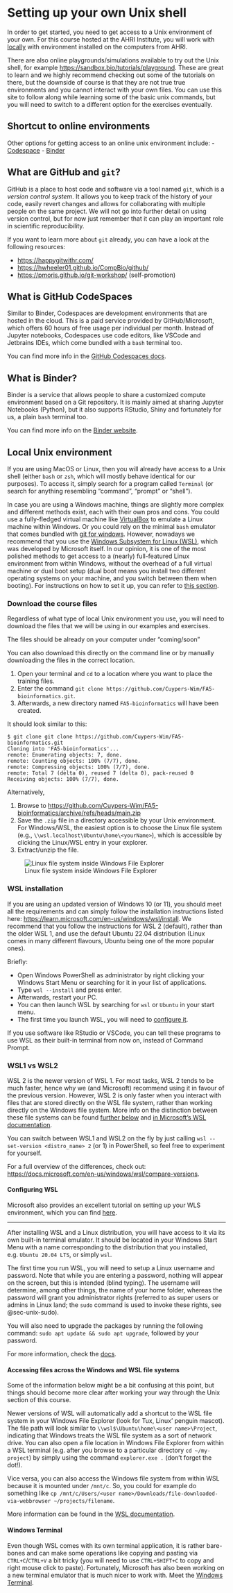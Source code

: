 # Setting up your own Unix shell {#sec-unix-setup}

In order to get started, you need to get access to a Unix environment of your own. For this course hosted at the AHRI Institute, you will work with [locally](#local-unix-environment) with environment installed on the computers from AHRI.

There are also online playgrounds/simulations available to try out the Unix shell, for example [https://sandbox.bio/tutorials/playground](https://sandbox.bio/tutorials/playground). These are great to learn and we highly recommend checking out some of the tutorials on there, but the downside of course is that they are not true true environments and you cannot interact with your own files. You can use this site to follow along while learning some of the basic unix commands, but you will need to switch to a different option for the exercises eventually.

::: {.callout-note}
## Shortcut to online environments
Other options for getting access to an online unix environment include: 
- [Codespace](https://codespaces.new/pmoris/FiMAB-bioinformatics?template=false&devcontainer_path=.devcontainer%2Fdevcontainer.json)
- [Binder](https://mybinder.org/v2/gh/pmoris/FiMAB-bioinformatics/HEAD)

:::

::: {.callout-note}
## What are GitHub and `git`?

GitHub is a place to host code and software via a tool named `git`, which is a _version control system_. It allows you to keep track of the history of your code, easily revert changes and allows for collaborating with multiple people on the same project. We will not go into further detail on using version control, but for now just remember that it can play an important role in scientific reproducibility.

If you want to learn more about `git` already, you can have a look at the following resources:

- [https://happygitwithr.com/](https://happygitwithr.com/)
- [https://hwheeler01.github.io/CompBio/github/](https://hwheeler01.github.io/CompBio/github/)
- [https://pmoris.github.io/git-workshop/](https://pmoris.github.io/git-workshop/) (self-promotion)
:::

::: {.callout-note}
## What is GitHub CodeSpaces

Similar to Binder, Codespaces are development environments that are hosted in the cloud. This is a paid service provided by GitHub/Microsoft, which offers 60 hours of free usage per individual per month. Instead of Jupyter notebooks, Codespaces use code editors, like VSCode and Jetbrains IDEs, which come bundled with a `bash` terminal too.

You can find more info in the [GitHub Codespaces docs](https://docs.github.com/en/codespaces/overview).
:::

::: {.callout-note}
## What is Binder?

Binder is a service that allows people to share a customized compute environment based on a Git repository. It is mainly aimed at sharing Jupyter Notebooks (Python), but it also supports RStudio, Shiny and fortunately for us, a plain `bash` terminal too.

You can find more info on the [Binder website](https://mybinder.readthedocs.io/en/latest/introduction.html).
:::

## Local Unix environment

If you are using MacOS or Linux, then you will already have access to a Unix shell (either `bash` or `zsh`, which will mostly behave identical for our purposes). To access it, simply search for a program called `Terminal` (or search for anything resembling "command", "prompt" or "shell").

In case you are using a Windows machine, things are slightly more complex and different methods exist, each with their own pros and cons. You could use a fully-fledged virtual machine like [VirtualBox](https://www.virtualbox.org/) to emulate a Linux machine within Windows. Or you could rely on the minimal `bash` emulator that comes bundled with [git for windows](https://gitforwindows.org/). However, nowadays we recommend that you use the [Windows Subsystem for Linux (WSL)](https://learn.microsoft.com/en-us/windows/wsl/), which was developed by Microsoft itself. In our opinion, it is one of the most polished methods to get access to a (nearly) full-featured Linux environment from within Windows, without the overhead of a full virtual machine or dual boot setup (dual boot means you install two different operating systems on your machine, and you switch between them when booting). For instructions on how to set it up, you can refer to [this section](#wsl-installation).

### Download the course files

Regardless of what type of local Unix environment you use, you will need to download the files that we will be using in our examples and exercises. 

The files should be already on your computer under "coming/soon"

You can also download this directly on the command line or by manually downloading the files in the correct location.

1. Open your terminal and `cd` to a location where you want to place the training files.
2. Enter the command `git clone https://github.com/Cuypers-Wim/FA5-bioinformatics.git`.
3. Afterwards, a new directory named `FA5-bioinformatics` will have been created.

It should look similar to this:

```
$ git clone git clone https://github.com/Cuypers-Wim/FA5-bioinformatics.git
Cloning into 'FA5-bioinformatics'...
remote: Enumerating objects: 7, done.
remote: Counting objects: 100% (7/7), done.
remote: Compressing objects: 100% (7/7), done.
remote: Total 7 (delta 0), reused 7 (delta 0), pack-reused 0
Receiving objects: 100% (7/7), done.
```

Alternatively,

1. Browse to [https://github.com/Cuypers-Wim/FA5-bioinformatics/archive/refs/heads/main.zip](https://github.com/Cuypers-Wim/FA5-bioinformatics/archive/refs/heads/main.zip)
2. Save the `.zip` file in a directory accessible by your Unix environment. For Windows/WSL, the easiest option is to choose the Linux file system (e.g., `\\wsl.localhost\Ubuntu\home\<yourName>`), which is accessible by clicking the Linux/WSL entry in your explorer.
3. Extract/unzip the file.

![Linux file system inside Windows File Explorer](../assets/wsl-filesystem.png)

### WSL installation

If you are using an updated version of Windows 10 (or 11), you should meet all the requirements and can simply follow the installation instructions listed here: [https://learn.microsoft.com/en-us/windows/wsl/install](https://learn.microsoft.com/en-us/windows/wsl/install). We recommend that you follow the instructions for WSL 2 (default), rather than the older WSL 1, and use the default Ubuntu 22.04 distribution (Linux comes in many different flavours, Ubuntu being one of the more popular ones).

Briefly:

- Open Windows PowerShell as administrator by right clicking your Windows Start Menu or searching for it in your list of applications.
- Type `wsl --install` and press enter.
- Afterwards, restart your PC.
- You can then launch WSL by searching for `wsl` or `Ubuntu` in your start menu.
- The first time you launch WSL, you will need to [configure it](#configuring-wsl).

If you use software like RStudio or VSCode, you can tell these programs to use WSL as their built-in terminal from now on, instead of Command Prompt.

::: {.callout-note}
### WSL1 vs WSL2

WSL 2 is the newer version of WSL 1. For most tasks, WSL 2 tends to be much faster, hence why we (and Microsoft) recommend using it in favour of the previous version. However, WSL 2 is only faster when you interact with files that are stored directly on the WSL file system, rather than working directly on the Windows file system. More info on the distinction between these file systems can be found [further below](#accessing-files-across-the-windows-and-wsl-file-systems) and [in Microsoft's WSL documentation](https://learn.microsoft.com/en-us/windows/wsl/filesystems).

You can switch between WSL1 and WSL2 on the fly by just calling `wsl --set-version <distro_name> 2` (or 1) in PowerShell, so feel free to experiment for yourself.

For a full overview of the differences, check out: [https://docs.microsoft.com/en-us/windows/wsl/compare-versions](https://docs.microsoft.com/en-us/windows/wsl/compare-versions).
:::

#### Configuring WSL

Microsoft also provides an excellent tutorial on setting up your WLS environment, which you can find [here](https://learn.microsoft.com/en-us/windows/wsl/setup/environment).

---

After installing WSL and a Linux distribution, you will have access to it via its own built-in terminal emulator. It should be located in your Windows Start Menu with a name corresponding to the distribution that you installed, e.g. `Ubuntu 20.04 LTS`, or simply `wsl`.

The first time you run WSL, you will need to setup a Linux username and password. Note that while you are entering a password, nothing will appear on the screen, but this is intended (blind typing). The username will determine, among other things, the name of your home folder, whereas the password will grant you administrator rights (referred to as super users or admins in Linux land; the `sudo` command is used to invoke these rights, see @sec-unix-sudo).

You will also need to upgrade the packages by running the following command: `sudo apt update && sudo apt upgrade`, followed by your password.

For more information, check the [docs](https://learn.microsoft.com/en-us/windows/wsl/setup/environment#set-up-your-linux-username-and-password).

#### Accessing files across the Windows and WSL file systems

::: {.callout-note}
Some of the information below might be a bit confusing at this point, but things should become more clear after working your way through the Unix section of this course.
:::

Newer versions of WSL will automatically add a shortcut to the WSL file system in your Windows File Explorer (look for Tux, Linux' penguin mascot). The file path will look similar to `\\wsl$\Ubuntu\home\<user name>\Project`, indicating that Windows treats the WSL file system as a sort of network drive. You can also open a file location in Windows File Explorer from within a WSL terminal (e.g. after you browse to a particular directory `cd ~/my-project`) by simply using the command `explorer.exe .` (don't forget the dot!).

Vice versa, you can also access the Windows file system from within WSL because it is mounted under `/mnt/c`. So, you could for example do something like `cp /mnt/c/Users/<user name>/Downloads/file-downloaded-via-webbrowser ~/projects/filename`.

More information can be found in the [WSL documentation](https://learn.microsoft.com/en-us/windows/wsl/filesystems).

#### Windows Terminal

Even though WSL comes with its own terminal application, it is rather bare-bones and can make some operations like copying and pasting via `CTRL+C`/`CTRL+V` a bit tricky (you will need to use `CTRL+SHIFT+C` to copy and right mouse click to paste). Fortunately, Microsoft has also been working on a new terminal emulator that is much nicer to work with. Meet the [Windows Terminal](https://learn.microsoft.com/en-us/windows/terminal/install).
